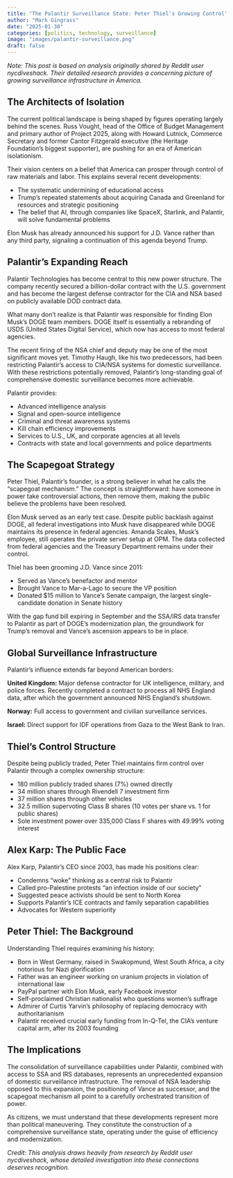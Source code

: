 ```yaml
---
title: "The Palantir Surveillance State: Peter Thiel's Growing Control"
author: "Mark Gingrass"
date: "2025-01-30"
categories: [politics, technology, surveillance]
image: "images/palantir-surveillance.png"
draft: false
---
```


*Note: This post is based on analysis originally shared by Reddit user nycdiveshack. Their detailed research provides a concerning picture of growing surveillance infrastructure in America.*

## The Architects of Isolation

The current political landscape is being shaped by figures operating largely behind the scenes. Russ Vought, head of the Office of Budget Management and primary author of Project 2025, along with Howard Lutnick, Commerce Secretary and former Cantor Fitzgerald executive (the Heritage Foundation's biggest supporter), are pushing for an era of American isolationism.

Their vision centers on a belief that America can prosper through control of raw materials and labor. This explains several recent developments:

* The systematic undermining of educational access
* Trump's repeated statements about acquiring Canada and Greenland for resources and strategic positioning
* The belief that AI, through companies like SpaceX, Starlink, and Palantir, will solve fundamental problems

Elon Musk has already announced his support for J.D. Vance rather than any third party, signaling a continuation of this agenda beyond Trump.

## Palantir's Expanding Reach

Palantir Technologies has become central to this new power structure. The company recently secured a billion-dollar contract with the U.S. government and has become the largest defense contractor for the CIA and NSA based on publicly available DOD contract data.

What many don't realize is that Palantir was responsible for finding Elon Musk's DOGE team members. DOGE itself is essentially a rebranding of USDS (United States Digital Service), which now has access to most federal agencies.

The recent firing of the NSA chief and deputy may be one of the most significant moves yet. Timothy Haugh, like his two predecessors, had been restricting Palantir's access to CIA/NSA systems for domestic surveillance. With these restrictions potentially removed, Palantir's long-standing goal of comprehensive domestic surveillance becomes more achievable.

Palantir provides:

* Advanced intelligence analysis
* Signal and open-source intelligence
* Criminal and threat awareness systems
* Kill chain efficiency improvements
* Services to U.S., UK, and corporate agencies at all levels
* Contracts with state and local governments and police departments

## The Scapegoat Strategy

Peter Thiel, Palantir's founder, is a strong believer in what he calls the "scapegoat mechanism." The concept is straightforward: have someone in power take controversial actions, then remove them, making the public believe the problems have been resolved.

Elon Musk served as an early test case. Despite public backlash against DOGE, all federal investigations into Musk have disappeared while DOGE maintains its presence in federal agencies. Amanda Scales, Musk's employee, still operates the private server setup at OPM. The data collected from federal agencies and the Treasury Department remains under their control.

Thiel has been grooming J.D. Vance since 2011:

* Served as Vance's benefactor and mentor
* Brought Vance to Mar-a-Lago to secure the VP position
* Donated $15 million to Vance's Senate campaign, the largest single-candidate donation in Senate history

With the gap fund bill expiring in September and the SSA/IRS data transfer to Palantir as part of DOGE's modernization plan, the groundwork for Trump's removal and Vance's ascension appears to be in place.

## Global Surveillance Infrastructure

Palantir's influence extends far beyond American borders:

**United Kingdom:** Major defense contractor for UK intelligence, military, and police forces. Recently completed a contract to process all NHS England data, after which the government announced NHS England's shutdown.

**Norway:** Full access to government and civilian surveillance services.

**Israel:** Direct support for IDF operations from Gaza to the West Bank to Iran.

## Thiel's Control Structure

Despite being publicly traded, Peter Thiel maintains firm control over Palantir through a complex ownership structure:

* 180 million publicly traded shares (7%) owned directly
* 34 million shares through Rivendell 7 investment firm
* 37 million shares through other vehicles
* 32.5 million supervoting Class B shares (10 votes per share vs. 1 for public shares)
* Sole investment power over 335,000 Class F shares with 49.99% voting interest

## Alex Karp: The Public Face

Alex Karp, Palantir's CEO since 2003, has made his positions clear:

* Condemns "woke" thinking as a central risk to Palantir
* Called pro-Palestine protests "an infection inside of our society"
* Suggested peace activists should be sent to North Korea
* Supports Palantir's ICE contracts and family separation capabilities
* Advocates for Western superiority

## Peter Thiel: The Background

Understanding Thiel requires examining his history:

* Born in West Germany, raised in Swakopmund, West South Africa, a city notorious for Nazi glorification
* Father was an engineer working on uranium projects in violation of international law
* PayPal partner with Elon Musk, early Facebook investor
* Self-proclaimed Christian nationalist who questions women's suffrage
* Admirer of Curtis Yarvin's philosophy of replacing democracy with authoritarianism
* Palantir received crucial early funding from In-Q-Tel, the CIA's venture capital arm, after its 2003 founding

## The Implications

The consolidation of surveillance capabilities under Palantir, combined with access to SSA and IRS databases, represents an unprecedented expansion of domestic surveillance infrastructure. The removal of NSA leadership opposed to this expansion, the positioning of Vance as successor, and the scapegoat mechanism all point to a carefully orchestrated transition of power.

As citizens, we must understand that these developments represent more than political maneuvering. They constitute the construction of a comprehensive surveillance state, operating under the guise of efficiency and modernization.

*Credit: This analysis draws heavily from research by Reddit user nycdiveshack, whose detailed investigation into these connections deserves recognition.*